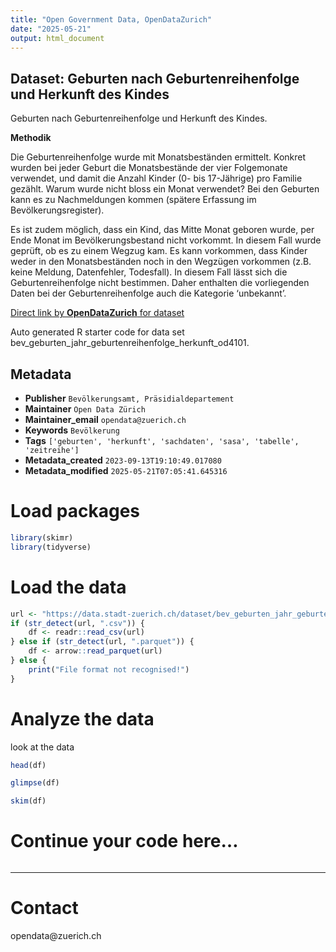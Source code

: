 ```yaml
---
title: "Open Government Data, OpenDataZurich"
date: "2025-05-21"
output: html_document
---
```


## Dataset: Geburten nach Geburtenreihenfolge und Herkunft des Kindes


Geburten nach Geburtenreihenfolge und Herkunft des Kindes.



**Methodik**

Die Geburtenreihenfolge wurde mit Monatsbeständen ermittelt. Konkret wurden bei jeder Geburt die Monatsbestände der vier Folgemonate verwendet, und damit die Anzahl Kinder (0- bis 17-Jährige) pro Familie gezählt. Warum wurde nicht bloss ein Monat verwendet? Bei den Geburten kann es zu Nachmeldungen kommen (spätere Erfassung im Bevölkerungsregister).

Es ist zudem möglich, dass ein Kind, das Mitte Monat geboren wurde, per Ende Monat im Bevölkerungsbestand nicht vorkommt. In diesem Fall wurde geprüft, ob es zu einem Wegzug kam. Es kann vorkommen, dass Kinder weder in den Monatsbeständen noch in den Wegzügen vorkommen (z.B. keine Meldung, Datenfehler, Todesfall). In diesem Fall lässt sich die Geburtenreihenfolge nicht bestimmen. Daher enthalten die vorliegenden Daten bei der Geburtenreihenfolge auch die Kategorie 'unbekannt'. 

 

[]()



[Direct link by **OpenDataZurich** for dataset](https://data.stadt-zuerich.ch/dataset/bev_geburten_jahr_geburtenreihenfolge_herkunft_od4101)

Auto generated R starter code for data set bev_geburten_jahr_geburtenreihenfolge_herkunft_od4101.

## Metadata

- **Publisher** `Bevölkerungsamt, Präsidialdepartement`
- **Maintainer** `Open Data Zürich`
- **Maintainer_email** `opendata@zuerich.ch`
- **Keywords** `Bevölk­erung`
- **Tags** `['geburten', 'herkunft', 'sachdaten', 'sasa', 'tabelle', 'zeitreihe']`
- **Metadata_created** `2023-09-13T19:10:49.017080`
- **Metadata_modified** `2025-05-21T07:05:41.645316`


# Load packages

```r
library(skimr)
library(tidyverse)
```

# Load the data

```r
url <- "https://data.stadt-zuerich.ch/dataset/bev_geburten_jahr_geburtenreihenfolge_herkunft_od4101/download/BEV410OD4101.csv"
if (str_detect(url, ".csv")) {
    df <- readr::read_csv(url)
} else if (str_detect(url, ".parquet")) {
    df <- arrow::read_parquet(url)
} else {
    print("File format not recognised!")
}
```

# Analyze the data

look at the data
```r
head(df)
```

```r
glimpse(df)
```

```r
skim(df)
```

# Continue your code here...

```r

```

------------------------------------------------------------------------

# Contact

opendata@zuerich.ch
